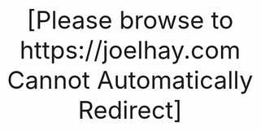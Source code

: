 <div style="text-align: center">
<div class="myButton">
<font size="+5">
[Please browse to https://joelhay.com 
Cannot Automatically Redirect]
</font>
</div>
</div>

